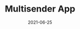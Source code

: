 ---
title: Multisender App
category: Project
status: publish
date: 2021-06-25
slug: Batch-send IOTX and XRC20 tokens to thousands recipients in one single action.
logo: https://wp.gcap1.iotex.io/wp-content/uploads/2021/06/multisender-logo.png
featured_img: https://wp.gcap1.iotex.io/wp-content/uploads/2021/06/multisender-header.png
website: https://multisender.app
twitter:
telegram:
---